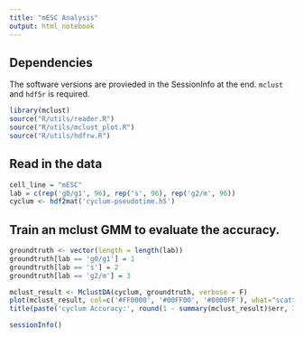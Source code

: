 ```yaml
---
title: "mESC Analysis"
output: html_notebook
---
```


## Dependencies
The software versions are provieded in the SessionInfo at the end.
`mclust` and `hdf5r` is required.

```r
library(mclust)
source("R/utils/reader.R")
source("R/utils/mclust_plot.R")
source("R/utils/hdfrw.R")
```

## Read in the data

```r
cell_line = "mESC"
lab = c(rep('g0/g1', 96), rep('s', 96), rep('g2/m', 96))
cyclum <- hdf2mat('cyclum-pseudotime.h5')
```

## Train an mclust GMM to evaluate the accuracy.

```r
groundtruth <- vector(length = length(lab))
groundtruth[lab == 'g0/g1'] = 1
groundtruth[lab == 's'] = 2
groundtruth[lab == 'g2/m'] = 3

mclust_result <- MclustDA(cyclum, groundtruth, verbose = F)
plot(mclust_result, col=c('#FF0000', '#00FF00', '#0000FF'), what="scatterplot")
title(paste('cyclum Accuracy:', round(1 - summary(mclust_result)$err, 3)))
```

```r
sessionInfo()
```

